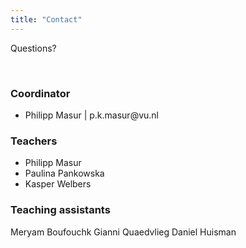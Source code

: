 ```yaml
---
title: "Contact"
---
```


Questions?

<br>

### Coordinator

- Philipp Masur | p.k.masur@vu.nl

### Teachers

- Philipp Masur 
- Paulina Pankowska
- Kasper Welbers

### Teaching assistants

Meryam Boufouchk 
Gianni Quaedvlieg 
Daniel Huisman